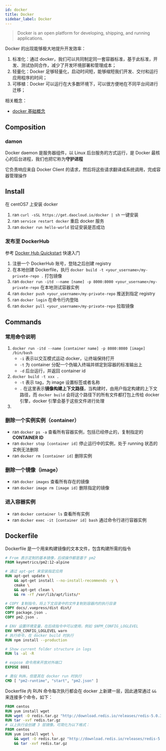 ```yaml
---
id: docker
title: Docker
sidebar_label: Docker
---
```



> Docker is an open platform for developing, shipping, and running applications.

Docker 的出现能够极大地提升开发效率：

1. 标准化：通过 docker，我们可以共同制定同一套容器标准，基于此标准，开发、测试协同合作，减少了开发环境部署和管理成本；
2. 轻量化：Docker 足够轻量化，启动时间短，能够缩短我们开发、交付和运行应用程序的时间；
3. 可移植：Docker 可以运行在大多数环境下，可以很方便地在不同平台间进行迁移；

相关概念：

- [docker 基础概念](https://docs.docker.com/get-started/overview/)


## Composition

### damon

Docker daemon 是服务器组件，以 Linux 后台服务的方式运行，是 Docker 最核心的后台进程，我们也把它称为<b>守护进程</b>

它负责响应来自 Docker Client 的请求，然后将这些请求翻译成系统调用，完成容器管理操作



## Install

在 centOS7 上安装 docker

1. ran `curl -sSL https://get.daocloud.io/docker | sh` 一键安装
2. ran `service restart docker` 重启 docker 服务
2. ran `docker run hello-world` 验证安装是否成功



### 发布至 DockerHub

参考 [Docker Hub Quickstart](https://docs.docker.com/docker-hub/) 快速入门

1. 注册一个 DockerHub 账号，登陆之后创建 registry
2. 在本地创建 Dockerfile，执行 `docker build -t <your_username>/my-private-repo .` 打包镜像
3. ran `docker run -itd --name [name] -p 8000:8000 <your_username>/my-private-repo` 在本地测试容器实例
4. ran `docker push <your_username>/my-private-repo` 推送到指定 registry
5. ran `docker login` 在命令行内登陆
6. ran `docker pull <your_username>/my-private-repo` 拉取镜像



## Commands

### 常用命令说明

1. `docker run -itd --name [container name] -p 8080:8080 [image] /bin/bash`
   - `-i` 表示以交互模式运动 docker，让终端保持打开
   - `-t` 为 container 分配一个伪输入终端并绑定到容器的标准输出上
   - `-d` 后台运行，并返回 container id
2. `docker build -t xxx .`
   - `-t` 表示 tag，为 image 设置标签或者名称
   - `.` 在这里表示<b>镜像构建上下文路径</b>，当构建时，由用户指定构建的上下文路径，而 `docker build` 会将这个路径下的所有文件都打包上传给 docker 引擎，docker 引擎会基于这些文件进行处理
3. 



### 删除一个实例实例（container）

- ran `docker ps -a` 查看所有容器实例，包括已经停止的，复制指定的 <b>CONTAINER ID</b>
- ran `docker stop [container id]` 停止运行中的实例，处于 running 状态的实例无法删除
- ran `docker rm [container id]` 删除实例

### 删除一个镜像（image）

- ran `docker images` 查看所有存在的镜像
- ran `docker image rm [image id]` 删除指定的镜像


### 进入容器实例

- ran `docker container ls` 查看所有实例
- ran `docker exec -it [container id] bash` 通过命令行进行容器实例



## Dockerfile

Dockerfile 是一个用来构建镜像的文本文件，包含构建所需的指令

```dockerfile
# From 表示定制的基本镜像，后续操作都是基于 pm2
FROM keymetrics/pm2:12-alpine

# 通过 apt-get 来安装指定应用
RUN apt-get update \
    && apt-get install --no-install-recommends -y \
    cmake \
    && apt-get clean \
    && rm -rf /var/lib/apt/lists/*

# COPY 复制指令，将上下文目录中的文件复制到容器内的执行目录
COPY docs/.vuepress/dist dist/
COPY package.json .
COPY pm2.json .

# ENV 设置环境变量，在后续指令中可以使用，例如 $NPM_CONFIG_LOGLEVEL
ENV NPM_CONFIG_LOGLEVEL warn
# 执行命令，在 docker build 时执行
RUN npm install --production

# Show current folder structure in logs
RUN ls -al -R

# expose 命令用来开放对外端口
EXPOSE 8081

# 类似 RUN，但是其在 docker run 时执行
CMD [ "pm2-runtime", "start", "pm2.json" ]
```

Dockerfile 内 RUN 命令每次执行都会在 docker 上新建一层，因此通常通过 `&&` 来连接多个命令，如下：

```dockerfile
FROM centos
RUN yum install wget
RUN wget -O redis.tar.gz "http://download.redis.io/releases/redis-5.0.3.tar.gz"
RUN tar -xvf redis.tar.gz
# 以上执行会创建 3 层镜像。可简化为以下格式：
FROM centos
RUN yum install wget \
    && wget -O redis.tar.gz "http://download.redis.io/releases/redis-5.0.3.tar.gz" \
    && tar -xvf redis.tar.gz
```





